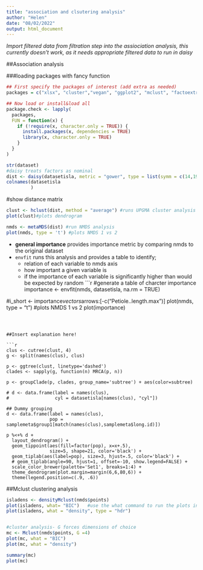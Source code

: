 ```yaml
---
title: "association and clsutering analysis"
author: "Helen"
date: "08/02/2022"
output: html_document
---
```



*Import filtered data from filtration step into the assiociation analysis, this currently doesn't work, as it needs appropriate filtered data to run in daisy*

##Association analysis


###loading packages with fancy function
```r
## First specify the packages of interest (add extra as needed)
packages = c("xlsx", "cluster","vegan", "ggplot2", "mclust", "factoextra")

## Now load or install&load all
package.check <- lapply(
  packages,
  FUN = function(x) {
    if (!require(x, character.only = TRUE)) {
      install.packages(x, dependencies = TRUE)
      library(x, character.only = TRUE)
    }
  }
)

```


```r
str(dataset)
#daisy treats factors as nominal
dist <- daisy(datasetisla, metric = "gower", type = list(symm = c(14,19))) #generates the distance matrix
colnames(datasetisla
         )
```



#show distance matrix

```r
clust <- hclust(dist, method = "average") #runs UPGMA cluster analysis
plot(clust)#plots dendrogram

```


```r
nmds <- metaMDS(dist) #run NMDS analysis
plot(nmds, type = 't') #plots NMDS 1 vs 2
```



* **general importance** provides importance metric by comparing nmds to the original dataset
* `envfit` runs this analysis and provides a table to identify; 
  * relation of each variable to nmds axis
  * how important a given variable is 
  * if the importance of each variable is significantly higher than would be expected by random
```r
#generate a table of charcter importance
importance <- envfit(nmds, datasetisla, na.rm = TRUE) 

#i_short <- importance$vectors$arrows:[-c("Petiole..length.max")]
plot(nmds, type = "t") #plots NMDS 1 vs 2
plot(importance)
```



##Insert explanation here!

```r
clus <- cutree(clust, 4)
g <- split(names(clus), clus)

p <- ggtree(clust, linetype='dashed')
clades <- sapply(g, function(n) MRCA(p, n))

p <- groupClade(p, clades, group_name='subtree') + aes(color=subtree)

# d <- data.frame(label = names(clus), 
#                 cyl = datasetisla[names(clus), "cyl"])

## Dummy grouping 
d <- data.frame(label = names(clus), 
                pop = samplemeta$group1[match(names(clus),samplemeta$long.id)])

p %<+% d + 
  layout_dendrogram() + 
  geom_tippoint(aes(fill=factor(pop), x=x+.5),
                size=5, shape=21, color='black') +
  geom_tiplab(aes(label=pop), size=3, hjust=.5, color='black') +
  # geom_tiplab(angle=90, hjust=1, offset=-10, show.legend=FALSE) + 
  scale_color_brewer(palette='Set1', breaks=1:4) +
  theme_dendrogram(plot.margin=margin(6,6,80,6)) +
  theme(legend.position=c(.9, .6))
```



##Mclust clustering analysis
```r
isladens <- densityMclust(nmds$points)
plot(isladens, what= "BIC")   #use the what command to run the plots individually without the number choice coming up each time
plot(isladens, what = "density", type = "hdr")


#cluster analysis- G forces dimensions of choice
mc <- Mclust(nmds$points, G =4)
plot(mc, what = "BIC")
plot(mc, what = "density")

summary(mc)
plot(mc)
 
```




